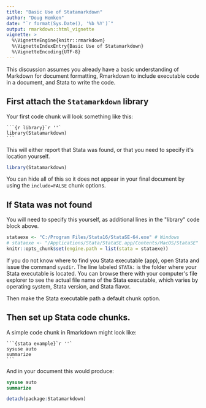 ```yaml
---
title: "Basic Use of Statamarkdown"
author: "Doug Hemken"
date: "`r format(Sys.Date(), '%b %Y')`"
output: rmarkdown::html_vignette
vignette: >
  %\VignetteEngine{knitr::rmarkdown}
  %\VignetteIndexEntry{Basic Use of Statamarkdown}
  %\VignetteEncoding{UTF-8}
---
```


This discussion assumes you already have a basic understanding
of Markdown for document formatting, Rmarkdown to include executable
code in a document, and Stata to write the code.

## First attach the `Statamarkdown` library
Your first code chunk will look something like this:

    ```{r library}`r ''`
    library(Statamarkdown)
    ```
    
This will either report that Stata was found, or
that you need to specify it\'s location yourself.
```r
library(Statamarkdown)
```

You can hide all of this so it does not appear in your
final document by using the `include=FALSE`
chunk options.

## If Stata was not found
You will need to specify this yourself, as additional lines in
the \"library\" code block above.
```r
stataexe <- "C:/Program Files/Stata16/StataSE-64.exe" # Windows
# stataexe <- "/Applications/Stata/StataSE.app/Contents/MacOS/StataSE" # Mac OS
knitr::opts_chunk$set(engine.path = list(stata = stataexe))
```

If you do not know where to find you Stata executable (app),
open Stata and issue the command `sysdir`.  The line labeled 
`STATA: ` is the folder where your Stata executable is located. 
You can browse there with your computer\'s file explorer to 
see the actual file name of the Stata executable, which varies
by operating system, Stata version, and Stata flavor.

Then make the Stata executable
path a default chunk option.

## Then set up Stata code chunks.
A simple code chunk in Rmarkdown might look like:

    ```{stata example}`r ''`
    sysuse auto
    summarize
    ```

And in your document this would produce:
```stata
sysuse auto
summarize
```

```r
detach(package:Statamarkdown)
```
